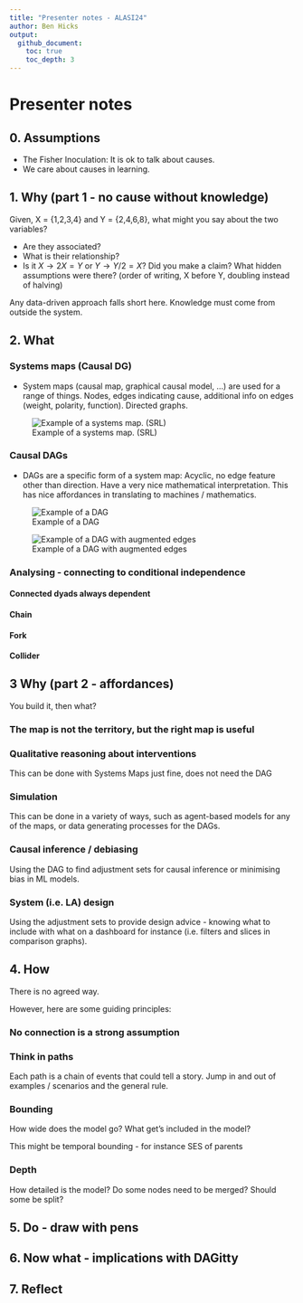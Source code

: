```yaml
---
title: "Presenter notes - ALASI24"
author: Ben Hicks
output:
  github_document:
    toc: true
    toc_depth: 3
---
```


# Presenter notes

## 0. Assumptions

-   The Fisher Inoculation: It is ok to talk about causes.
-   We care about causes in learning.

## 1. Why (part 1 - no cause without knowledge)

Given, X = {1,2,3,4} and Y = {2,4,6,8}, what might you say about the two variables?

-   Are they associated?
-   What is their relationship?
-   Is it $X \rightarrow 2X=Y$ or $Y \rightarrow Y/2 = X$? Did you make a claim? What hidden assumptions were there? (order of writing, X before Y, doubling instead of halving)

Any data-driven approach falls short here. Knowledge must come from outside the system.

## 2. What

### Systems maps (Causal DG)

-   System maps (causal map, graphical causal model, ...) are used for a range of things. Nodes, edges indicating cause, additional info on edges (weight, polarity, function). Directed graphs.

![Example of a systems map. (SRL)](bjet13321-fig-0002-m.jpg)

### Causal DAGs

-   DAGs are a specific form of a system map: Acyclic, no edge feature other than direction. Have a very nice mathematical interpretation. This has nice affordances in translating to machines / mathematics.

![Example of a DAG](home-library-DAG-1.png)

![Example of a DAG with augmented edges](home-library-dag-2.png)

### Analysing - connecting to conditional independence

#### Connected dyads always dependent

#### Chain

#### Fork

#### Collider

## 3 Why (part 2 - affordances)

You build it, then what?

### The map is not the territory, but the right map is useful


### Qualitative reasoning about interventions

This can be done with Systems Maps just fine, does not need the DAG

### Simulation

This can be done in a variety of ways, such as agent-based models for any of the maps, or data generating processes for the DAGs. 

### Causal inference / debiasing

Using the DAG to find adjustment sets for causal inference or minimising bias in ML models.

### System (i.e. LA) design

Using the adjustment sets to provide design advice - knowing what to include with what on a dashboard for instance (i.e. filters and slices in comparison graphs).

## 4. How

There is no agreed way. 

However, here are some guiding principles:

### No connection is a strong assumption

### Think in paths

Each path is a chain of events that could tell a story. Jump in and out of examples / scenarios and the general rule. 

### Bounding

How wide does the model go? What get's included in the model?

This might be temporal bounding - for instance SES of parents

### Depth

How detailed is the model? Do some nodes need to be merged? Should some be split?

## 5. Do - draw with pens

## 6. Now what - implications with DAGitty

## 7. Reflect
